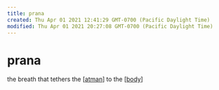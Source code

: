```yaml
---
title: prana
created: Thu Apr 01 2021 12:41:29 GMT-0700 (Pacific Daylight Time)
modified: Thu Apr 01 2021 20:27:08 GMT-0700 (Pacific Daylight Time)
---
```


# prana

the breath that tethers the [[atman]] to the [[body]]

[//begin]: # "Autogenerated link references for markdown compatibility"
[atman]: ../stories/atman "Ātman"
[body]: ../get-real/body "body"
[//end]: # "Autogenerated link references"